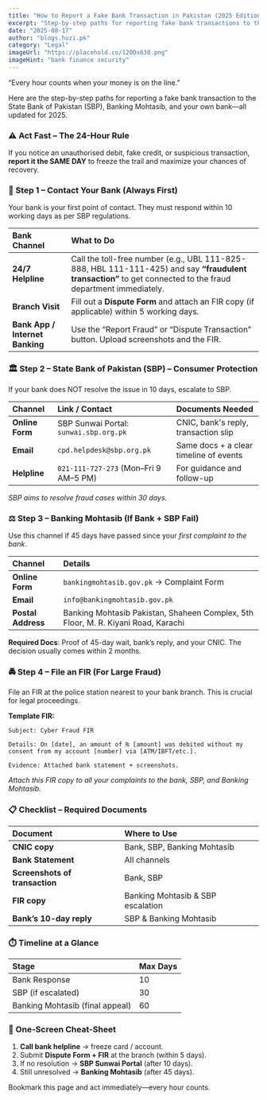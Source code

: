 ```yaml
---
title: "How to Report a Fake Bank Transaction in Pakistan (2025 Edition)"
excerpt: "Step-by-step paths for reporting fake bank transactions to the State Bank (SBP), Banking Mohtasib, and your bank. Updated for 2025."
date: "2025-08-17"
author: "blogs.huzi.pk"
category: "Legal"
imageUrl: "https://placehold.co/1200x630.png"
imageHint: "bank finance security"
---
```


“Every hour counts when your money is on the line.”

Here are the step-by-step paths for reporting a fake bank transaction to the State Bank of Pakistan (SBP), Banking Mohtasib, and your own bank—all updated for 2025.

### ⚠️ Act Fast – The 24-Hour Rule

If you notice an unauthorised debit, fake credit, or suspicious transaction, **report it the SAME DAY** to freeze the trail and maximize your chances of recovery.

### 🏦 Step 1 – Contact Your Bank (Always First)

Your bank is your first point of contact. They must respond within 10 working days as per SBP regulations.

| Bank Channel | What to Do |
| :--- | :--- |
| **24/7 Helpline** | Call the toll-free number (e.g., UBL 111-825-888, HBL 111-111-425) and say **“fraudulent transaction”** to get connected to the fraud department immediately. |
| **Branch Visit** | Fill out a **Dispute Form** and attach an FIR copy (if applicable) within 5 working days. |
| **Bank App / Internet Banking** | Use the “Report Fraud” or “Dispute Transaction” button. Upload screenshots and the FIR. |

### 🏛️ Step 2 – State Bank of Pakistan (SBP) – Consumer Protection

If your bank does NOT resolve the issue in 10 days, escalate to SBP.

| Channel | Link / Contact | Documents Needed |
| :--- | :--- | :--- |
| **Online Form** | SBP Sunwai Portal: `sunwai.sbp.org.pk` | CNIC, bank's reply, transaction slip |
| **Email** | `cpd.helpdesk@sbp.org.pk` | Same docs + a clear timeline of events |
| **Helpline** | `021-111-727-273` (Mon–Fri 9 AM–5 PM) | For guidance and follow-up |

*SBP aims to resolve fraud cases within 30 days.*

### ⚖️ Step 3 – Banking Mohtasib (If Bank + SBP Fail)

Use this channel if 45 days have passed since your *first complaint to the bank*.

| Channel | Details |
| :--- | :--- |
| **Online Form** | `bankingmohtasib.gov.pk` → Complaint Form |
| **Email** | `info@bankingmohtasib.gov.pk` |
| **Postal Address** | Banking Mohtasib Pakistan, Shaheen Complex, 5th Floor, M. R. Kiyani Road, Karachi |

**Required Docs**: Proof of 45-day wait, bank’s reply, and your CNIC. The decision usually comes within 2 months.

### 🚔 Step 4 – File an FIR (For Large Fraud)

File an FIR at the police station nearest to your bank branch. This is crucial for legal proceedings.

**Template FIR:**
````
Subject: Cyber Fraud FIR

Details: On [date], an amount of ₨ [amount] was debited without my consent from my account [number] via [ATM/IBFT/etc.].

Evidence: Attached bank statement + screenshots.
````
*Attach this FIR copy to all your complaints to the bank, SBP, and Banking Mohtasib.*

### 📋 Checklist – Required Documents

| Document | Where to Use |
| :--- | :--- |
| **CNIC copy** | Bank, SBP, Banking Mohtasib |
| **Bank Statement** | All channels |
| **Screenshots of transaction** | Bank, SBP |
| **FIR copy** | Banking Mohtasib & SBP escalation |
| **Bank’s 10-day reply** | SBP & Banking Mohtasib |

### ⏱️ Timeline at a Glance

| Stage | Max Days |
| :--- | :--- |
| Bank Response | 10 |
| SBP (if escalated) | 30 |
| Banking Mohtasib (final appeal) | 60 |

### 🔄 One-Screen Cheat-Sheet

1.  **Call bank helpline** → freeze card / account.
2.  Submit **Dispute Form + FIR** at the branch (within 5 days).
3.  If no resolution → **SBP Sunwai Portal** (after 10 days).
4.  Still unresolved → **Banking Mohtasib** (after 45 days).

Bookmark this page and act immediately—every hour counts.
